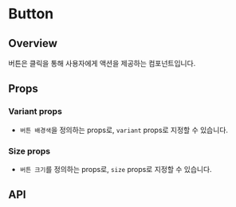 
<Meta of={ButtonStories} />

# Button

## Overview

버튼은 클릭을 통해 사용자에게 액션을 제공하는 컴포넌트입니다.

## Props

### Variant props

- `버튼 배경색`을 정의하는 props로, `variant` props로 지정할 수 있습니다.

<Canvas of={ButtonStories.VariantProps} />

### Size props

- `버튼 크기`를 정의하는 props로, `size` props로 지정할 수 있습니다.

<Canvas of={ButtonStories.SizeProps} />

## API

<ArgTypes of={ButtonStories} />
